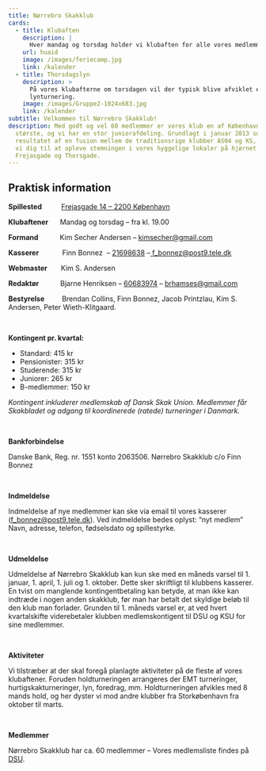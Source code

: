 ```yaml
---
title: Nørrebro Skakklub
cards:
  - title: Klubaften
    description: |
      Hver mandag og torsdag holder vi klubaften for alle vores medlemmer. 
    url: huaid
    image: /images/feriecamp.jpg
    link: /kalender
  - title: Thorsdagslyn
    description: >
      På vores klubafterne om torsdagen vil der typisk blive afviklet en
      lynturnering.
    image: /images/Gruppe2-1024x683.jpg
    link: /kalender
subtitle: Velkommen til Nørrebro Skakklub!
description: Med godt og vel 60 medlemmer er vores klub en af Københavns
  største, og vi har en stor juniorafdeling. Grundlagt i januar 2013 som
  resultatet af en fusion mellem de traditionsrige klubber AS04 og KS, inviterer
  vi dig til at opleve stemningen i vores hyggelige lokaler på hjørnet af
  Frejasgade og Thorsgade.
---
```

## Praktisk information

**Spillested**          [Frejasgade 14 – 2200 København](https://www.google.dk/maps/@55.698854,12.551246,3a,75y,82.67h,67.37t/data=!3m6!1e1!3m4!1sJJWc-LF_iYoyk5rbiVd9xw!2e0!7i13312!8i6656!6m1!1e1)

**Klubaftener**      Mandag og torsdag – fra kl. 19.00

**Formand**            Kim Secher Andersen – [kimsecher@gmail.com](mailto:kimsecher@gmail.com)

**Kasserer**               Finn Bonnez  – [21698638](tel:+4521698638) –[ f_bonnez@post9.tele.dk](mailto:f_bonnez@post9.tele.dk)

**Webmaster**       Kim S. Andersen

**Redaktør**           Bjarne Henriksen – [60683974](tel:+4560683974) – [brhamses@gmail.com](mailto:brhamses@gmail.com)

**Bestyrelse**            Brendan Collins, Finn Bonnez, Jacob Printzlau, Kim S. Andersen, Peter Wieth-Klitgaard.

<br/>

**Kontingent pr. kvartal:**

- Standard: 415 kr
- Pensionister: 315 kr
- Studerende: 315 kr
- Juniorer: 265 kr
- B-medlemmer: 150 kr

_Kontingent inkluderer medlemskab af Dansk Skak Union. Medlemmer får Skakbladet og adgang til koordinerede (ratede) turneringer i Danmark._

<br/>

**Bankforbindelse**

Danske Bank, Reg. nr. 1551 konto 2063506. Nørrebro Skakklub c/o Finn Bonnez

<br/>

**Indmeldelse**

Indmeldelse af nye medlemmer kan ske via email til vores kasserer ([f_bonnez@post9.tele.dk](mailto:f_bonnez@post9.tele.dk)). Ved indmeldelse bedes oplyst: “nyt medlem” Navn, adresse, telefon, fødselsdato og spillestyrke.

<br/>

**Udmeldelse**

Udmeldelse af Nørrebro Skakklub kan kun ske med en måneds varsel til 1. januar, 1. april, 1. juli og 1. oktober. Dette sker skriftligt til klubbens kasserer. En tvist om manglende kontingentbetaling kan betyde, at man ikke kan indtræde i nogen anden skakklub, før man har betalt det skyldige beløb til den klub man forlader. Grunden til 1. måneds varsel er, at ved hvert kvartalskifte viderebetaler klubben medlemskontigent til DSU og KSU for sine medlemmer.

<br/>

**Aktiviteter**

Vi tilstræber at der skal foregå planlagte aktiviteter på de fleste af vores klubaftener. Foruden holdturneringen arrangeres der EMT turneringer, hurtigskakturneringer, lyn, foredrag, mm. Holdturneringen afvikles med 8 mands hold, og her dyster vi mod andre klubber fra Storkøbenhavn fra oktober til marts.

<br/>

**Medlemmer**

Nørrebro Skakklub har ca. 60 medlemmer – Vores medlemsliste findes på [DSU](https://turnering.skak.dk/ClubAndMembers/ClubDetails/201).
